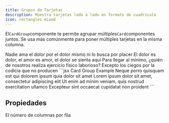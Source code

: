 ```yaml
---
title: Grupos de Tarjetas
description: Muestra tarjetas lado a lado en formato de cuadrícula
icon: rectangles-mixed
---
```


El`CardGroup`componente te permite agrupar múltiples`Card`componentes juntos. Se usa más comúnmente para poner múltiples tarjetas en la misma columna.

<CardGroup cols={2}>
  <Card title="First Card" icon="square-1">
    Nadie ama el dolor por el dolor mismo ni lo busca por placer
  </Card>

  <Card title="Second Card" icon="square-2">
    El dolor es dolor, el amor es amor, el dolor se sienta aquí
  </Card>

  <Card title="Third Card" icon="square-3">
    Para llegar al mínimo, ¿quién de nosotros realiza ejercicio físico laborioso?
  </Card>

  <Card title="Fourth Card" icon="square-4">
    Excepto los ciegos por la codicia que no producen
  </Card>
</CardGroup>

<RequestExample>
  ```jsx Card Group Example
  <CardGroup cols={2}>
    <Card title="First Card" icon="square-1">
      Neque porro quisquam est qui dolorem ipsum quia dolor sit amet
    </Card>
    <Card title="Second Card" icon="square-2">
      Lorem ipsum dolor sit amet, consectetur adipiscing elit
    </Card>
    <Card title="Third Card" icon="square-3">
      Ut enim ad minim veniam, quis nostrud exercitation ullamco
    </Card>
    <Card title="Fourth Card" icon="square-4">
      Excepteur sint occaecat cupidatat non proident
    </Card>
  </CardGroup>
  ```
</RequestExample>

## Propiedades

<ResponseField name="cols" default={2}>
  El número de columnas por fila
</ResponseField>
